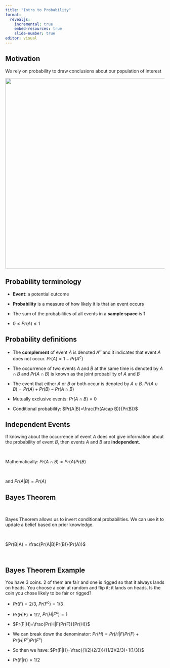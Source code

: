 ```yaml
---
title: "Intro to Probability"
format: 
  revealjs:
    incremental: true
    embed-resources: true
    slide-number: true
editor: visual
---
```


## Motivation

We rely on probability to draw conclusions about our population of interest

![](simplerandom.png){fig-align="center" width="601"}

## Probability terminology

-   **Event**: a potential outcome

-   **Probability** is a measure of how likely it is that an event occurs

-   The sum of the probabilities of all events in a **sample space** is 1

-   $0 \leq Pr(A) \leq 1$

## Probability definitions

-   The **complement** of event $A$ is denoted $A^c$ and it indicates that event $A$ does not occur. $Pr(A) = 1-Pr(A^c)$

-   The occurrence of two events $A$ and $B$ at the same time is denoted by $A \cap B$ and $Pr(A\cap B)$ is known as the joint probability of $A$ and $B$

-   The event that either $A$ or $B$ or both occur is denoted by $A \cup B$. $Pr(A\cup B) = Pr(A) + Pr(B) - Pr(A \cap B)$

-   Mutually exclusive events: $Pr(A\cap B)=0$

-   Conditional probability: $Pr(A|B)=\frac{Pr(A\cap B)}{Pr(B)}$

## Independent Events

If knowing about the occurrence of event $A$ does not give information about the probability of event $B$, then events $A$ and $B$ are **independent**.

 

Mathematically: $Pr(A\cap B) = Pr(A)Pr(B)$

 

and $Pr(A|B)=Pr(A)$

## Bayes Theorem

 

Bayes Theorem allows us to invert conditional probabilities. We can use it to update a belief based on prior knowledge.

 

$Pr(B|A) = \frac{Pr(A|B)Pr(B)}{Pr(A)}$

 

## Bayes Theorem Example

You have 3 coins. 2 of them are fair and one is rigged so that it always lands on heads. You choose a coin at random and flip it; it lands on heads. Is the coin you chose likely to be fair or rigged?

-   $Pr(F)=2/3$, $Pr(F^c)=1/3$

-   $Pr(H|F)=1/2$, $Pr(H|F^c)=1$

-   $Pr(F|H)=\frac{Pr(H|F)Pr(F)}{Pr(H)}$

-   We can break down the denominator: $Pr(H)=Pr(H|F)Pr(F)+Pr(H|F^c)Pr(F^c)$

-   So then we have: $Pr(F|H)=\frac{(1/2)(2/3)}{(1/2)(2/3)+1(1/3)}$

-   $Pr(F|H)=1/2$
